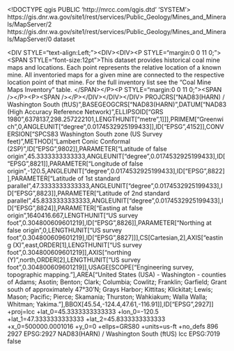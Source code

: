 <!DOCTYPE qgis PUBLIC 'http://mrcc.com/qgis.dtd' 'SYSTEM'>
<qgis version="3.32.0-Lima">
  <identifier>https://gis.dnr.wa.gov/site1/rest/services/Public_Geology/Mines_and_Minerals/MapServer/2</identifier>
  <parentidentifier>https://gis.dnr.wa.gov/site1/rest/services/Public_Geology/Mines_and_Minerals/MapServer/0</parentidentifier>
  <language></language>
  <type>dataset</type>
  <title>Coal Mine Locations</title>
  <abstract>&lt;DIV STYLE="text-align:Left;">&lt;DIV>&lt;DIV>&lt;P STYLE="margin:0 0 11 0;">&lt;SPAN STYLE="font-size:12pt">This dataset provides historical coal mine maps and locations. Each point represents the relative location of a known mine. All inventoried maps for a given mine are connected to the respective location point of that mine. For the full inventory list see the "Coal Mine Maps Inventory" table. &lt;/SPAN>&lt;/P>&lt;P STYLE="margin:0 0 11 0;">&lt;SPAN />&lt;/P>&lt;P>&lt;SPAN />&lt;/P>&lt;/DIV>&lt;/DIV>&lt;/DIV></abstract>
  <links>
    <link format="" name="Source" description="" type="WWW:LINK" mimeType="" url="https://gis.dnr.wa.gov/site1/rest/services/Public_Geology/Mines_and_Minerals/MapServer/2" size=""/>
  </links>
  <dates/>
  <fees></fees>
  <encoding></encoding>
  <crs>
    <spatialrefsys nativeFormat="Wkt">
      <wkt>PROJCRS["NAD83(HARN) / Washington South (ftUS)",BASEGEOGCRS["NAD83(HARN)",DATUM["NAD83 (High Accuracy Reference Network)",ELLIPSOID["GRS 1980",6378137,298.257222101,LENGTHUNIT["metre",1]]],PRIMEM["Greenwich",0,ANGLEUNIT["degree",0.0174532925199433]],ID["EPSG",4152]],CONVERSION["SPCS83 Washington South zone (US Survey feet)",METHOD["Lambert Conic Conformal (2SP)",ID["EPSG",9802]],PARAMETER["Latitude of false origin",45.3333333333333,ANGLEUNIT["degree",0.0174532925199433],ID["EPSG",8821]],PARAMETER["Longitude of false origin",-120.5,ANGLEUNIT["degree",0.0174532925199433],ID["EPSG",8822]],PARAMETER["Latitude of 1st standard parallel",47.3333333333333,ANGLEUNIT["degree",0.0174532925199433],ID["EPSG",8823]],PARAMETER["Latitude of 2nd standard parallel",45.8333333333333,ANGLEUNIT["degree",0.0174532925199433],ID["EPSG",8824]],PARAMETER["Easting at false origin",1640416.667,LENGTHUNIT["US survey foot",0.304800609601219],ID["EPSG",8826]],PARAMETER["Northing at false origin",0,LENGTHUNIT["US survey foot",0.304800609601219],ID["EPSG",8827]]],CS[Cartesian,2],AXIS["easting (X)",east,ORDER[1],LENGTHUNIT["US survey foot",0.304800609601219]],AXIS["northing (Y)",north,ORDER[2],LENGTHUNIT["US survey foot",0.304800609601219]],USAGE[SCOPE["Engineering survey, topographic mapping."],AREA["United States (USA) - Washington - counties of Adams; Asotin; Benton; Clark; Columbia; Cowlitz; Franklin; Garfield; Grant south of approximately 47°30'N; Grays Harbor; Kittitas; Klickitat; Lewis; Mason; Pacific; Pierce; Skamania; Thurston; Wahkiakum; Walla Walla; Whitman; Yakima."],BBOX[45.54,-124.4,47.61,-116.91]],ID["EPSG",2927]]</wkt>
      <proj4>+proj=lcc +lat_0=45.3333333333333 +lon_0=-120.5 +lat_1=47.3333333333333 +lat_2=45.8333333333333 +x_0=500000.0001016 +y_0=0 +ellps=GRS80 +units=us-ft +no_defs</proj4>
      <srsid>896</srsid>
      <srid>2927</srid>
      <authid>EPSG:2927</authid>
      <description>NAD83(HARN) / Washington South (ftUS)</description>
      <projectionacronym>lcc</projectionacronym>
      <ellipsoidacronym>EPSG:7019</ellipsoidacronym>
      <geographicflag>false</geographicflag>
    </spatialrefsys>
  </crs>
  <extent>
    <spatial miny="407684.05778181552886963" minz="0" maxx="1535940.8313046395778656" maxz="0" dimensions="2" crs="EPSG:2927" minx="990368.91818556189537048" maxy="1282041.58662231266498566"/>
  </extent>
</qgis>
